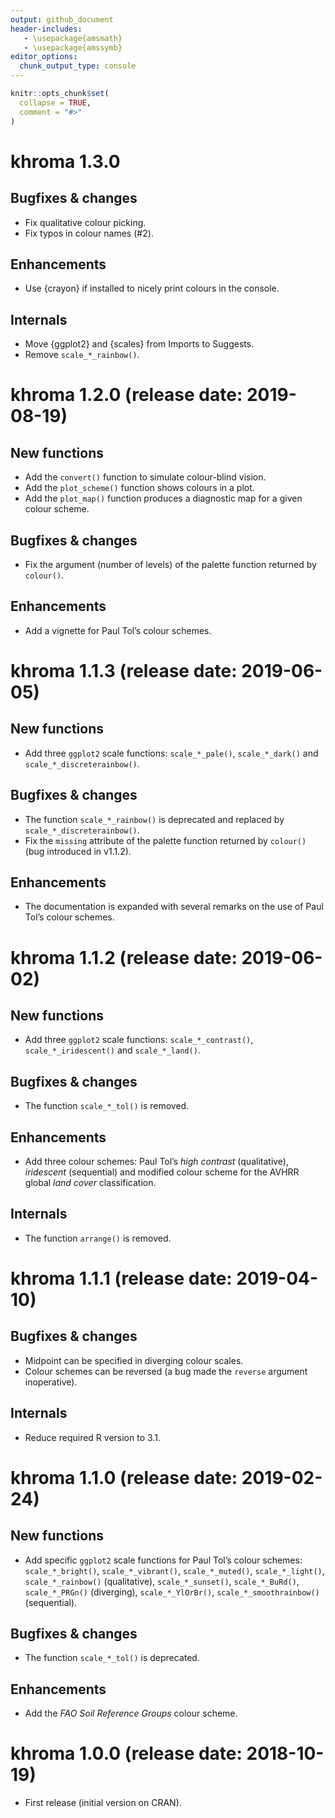 ```yaml
---
output: github_document
header-includes:
   - \usepackage{amsmath}
   - \usepackage{amssymb}
editor_options: 
  chunk_output_type: console
---
```


<!-- NEWS.md is generated from NEWS.Rmd. Please edit that file -->

```r
knitr::opts_chunk$set(
  collapse = TRUE,
  comment = "#>"
)
```

<!--# khroma `r utils::packageVersion("khroma")` (`r Sys.Date()`)-->
# khroma 1.3.0
## Bugfixes & changes
* Fix qualitative colour picking.
* Fix typos in colour names (#2).

## Enhancements
* Use {crayon} if installed to nicely print colours in the console.

## Internals
* Move {ggplot2} and {scales} from Imports to Suggests.
* Remove `scale_*_rainbow()`.

# khroma 1.2.0 (release date: 2019-08-19)
## New functions
* Add the `convert()` function to simulate colour-blind vision.
* Add the `plot_scheme()` function shows colours in a plot.
* Add the `plot_map()` function produces a diagnostic map for a given colour scheme.

## Bugfixes & changes
* Fix the argument (number of levels) of the palette function returned by `colour()`.

## Enhancements
* Add a vignette for Paul Tol's colour schemes.

# khroma 1.1.3 (release date: 2019-06-05)
## New functions
* Add three `ggplot2` scale functions: `scale_*_pale()`, `scale_*_dark()` and `scale_*_discreterainbow()`.

## Bugfixes & changes
* The function `scale_*_rainbow()` is deprecated and replaced by `scale_*_discreterainbow()`.
* Fix the `missing` attribute of the palette function returned by `colour()` (bug introduced in v1.1.2).

## Enhancements
* The documentation is expanded with several remarks on the use of Paul Tol's colour schemes.

# khroma 1.1.2 (release date: 2019-06-02)
## New functions
* Add three `ggplot2` scale functions: `scale_*_contrast()`, `scale_*_iridescent()` and `scale_*_land()`.

## Bugfixes & changes
* The function `scale_*_tol()` is removed.

## Enhancements
* Add three colour schemes: Paul Tol's *high contrast* (qualitative), *iridescent* (sequential) and modified colour scheme for the AVHRR global *land cover* classification.

## Internals
* The function `arrange()` is removed.

# khroma 1.1.1 (release date: 2019-04-10)
## Bugfixes & changes
* Midpoint can be specified in diverging colour scales.
* Colour schemes can be reversed (a bug made the `reverse` argument inoperative).

## Internals
* Reduce required R version to 3.1.

# khroma 1.1.0 (release date: 2019-02-24)
## New functions
* Add specific `ggplot2` scale functions for Paul Tol's colour schemes: `scale_*_bright()`, `scale_*_vibrant()`, `scale_*_muted()`, `scale_*_light()`, `scale_*_rainbow()` (qualitative), `scale_*_sunset()`, `scale_*_BuRd()`, `scale_*_PRGn()` (diverging), `scale_*_YlOrBr()`, `scale_*_smoothrainbow()` (sequential).

## Bugfixes & changes
* The function `scale_*_tol()` is deprecated.

## Enhancements
* Add the *FAO Soil Reference Groups* colour scheme.

# khroma 1.0.0 (release date: 2018-10-19)

* First release (initial version on CRAN).
